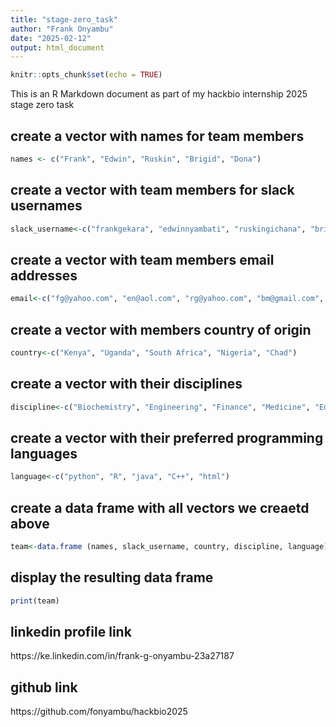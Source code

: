 ```yaml
---
title: "stage-zero_task"
author: "Frank Onyambu"
date: "2025-02-12"
output: html_document
---
```


```r
knitr::opts_chunk$set(echo = TRUE)
```


This is an R Markdown document as part of my hackbio internship 2025 stage zero task 


## create a vector with names for team members
```r
names <- c("Frank", "Edwin", "Ruskin", "Brigid", "Dona")
```
## create a vector with team members for slack usernames
```r
slack_username<-c("frankgekara", "edwinnyambati", "ruskingichana", "brigidmoraa", "donakerubo")
```
## create a vector with team members email addresses
```r
email<-c("fg@yahoo.com", "en@aol.com", "rg@yahoo.com", "bm@gmail.com", "dk@yahoo.com")
```
## create a vector with members country of origin
```r
country<-c("Kenya", "Uganda", "South Africa", "Nigeria", "Chad")
```
## create a vector with their disciplines

```r
discipline<-c("Biochemistry", "Engineering", "Finance", "Medicine", "Education")
```
## create a vector with their preferred programming languages
```r
language<-c("python", "R", "java", "C++", "html")
```
## create a data frame with all vectors we creaetd above
```r
team<-data.frame (names, slack_username, country, discipline, language)
```
## display the resulting data frame
```r
print(team)
```
## linkedin profile link
https://ke.linkedin.com/in/frank-g-onyambu-23a27187

## github link 

https://github.com/fonyambu/hackbio2025




